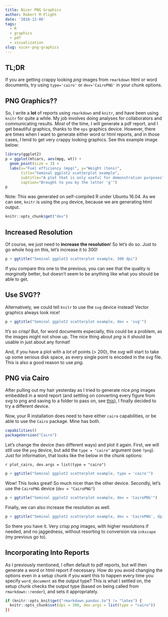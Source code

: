 ```yaml
---
title: Nicer PNG Graphics
author: Robert M Flight
date: '2018-12-06'
tags:
  - R
  - graphics
  - pdf
  - visualization
slug: nicer-png-graphics
---
```


## TL;DR

If you are getting crappy looking *png* images from `rmarkdown` html or word
documents, try using `type='cairo'` or `dev='CairoPNG'` in your chunk options.

## PNG Graphics??

So, I write a **lot** of reports using `rmarkdown` and `knitr`, and have been
using `knitr` for quite a while. My job involves doing analyses for collaborators
and communicating results. *Most* of the time, I will generate a pdf report,
and I get beautiful graphics, thanks to the `eps` graphics device. However,
there are times when I want to generate either word or html reports, and
in those cases, I tend to get very crappy looking graphics. See this example
image below:

```r
library(ggplot2)
p = ggplot(mtcars, aes(mpg, wt)) +
  geom_point(size = 3) +
  labs(x="Fuel efficiency (mpg)", y="Weight (tons)",
       title="Seminal ggplot2 scatterplot example",
       subtitle="A plot that is only useful for demonstration purposes",
       caption="Brought to you by the letter 'g'")
p
```

Note: This was generated on self-compiled R under Ubuntu 16.04. As we can
see, `knitr` is using the `png` device, because we are generating html output.

```r
knitr::opts_chunk$get("dev")
```

## Increased Resolution

Of course, we just need to **increase the resolution**! So let's do so. Just to
go whole hog on this, let's increase it to 300!

```r
p + ggtitle("Seminal ggplot2 scatterplot example, 300 dpi")
```

If you compare this one to the previous, you can see that the quality is
*marginally* better, but doesn't seem to be anything like what you should
be able to get.

## Use SVG??

Alternatively, we could tell `knitr` to use the `svg` device instead! Vector
graphics always look nice!

```r
p + ggtitle("Seminal ggplot2 scatterplot example, dev = 'svg'")
```

It's so crisp! But, for word documents especially, this could be a problem,
as the images might not show up. The nice thing about *png* is it should be
usable in just about any format!

And, if you have a plot with a *lot* of points (> 200), the *svg* will start to
take up some serious disk space, as every single point is encoded in the *svg* file.
This is also a good reason to use *png*.

## PNG via Cairo

After pulling out my hair yesterday as I tried to generate nice *png* images embedded
in a word report (and settling on converting every figure from svg to png and saving
to a folder to pass on, see [this](https://gist.github.com/rmflight/bb61ad1fd8ba6e44f734#make-png-of-high-density-svgs)),
I finally decided to try a different device.

Now, your R installation does need to have either `cairo` capabilities, or be able
to use the `Cairo` package. Mine has both.

```r
capabilities()
packageVersion("Cairo")
```

Let's change the device (two different ways) and plot it again. First, we will
still use the `png` device, but add the `type = "cairo"` argument (see `?png`). Just for information,
that looks like the below in the chunk options:

```
r plot_cairo, dev.args = list(type = "cairo")
```

```r
p + ggtitle("Seminal ggplot2 scatterplot example, type = 'cairo'")
```

Wow! This looks great! So much nicer than the other device. Secondly, let's use
the `CairoPNG` device (`dev = "CairoPNG"`)

```r
p + ggtitle("Seminal ggplot2 scatterplot example, dev = 'CairoPNG'")
```

Finally, we can also increase the resolution as well.

```r
p + ggtitle("Seminal ggplot2 scatterplot example, dev = 'CairoPNG', dpi = 300")
```

So there you have it. Very crisp *png* images, with higher resolutions if needed,
and no jaggedness, without resorting to conversion via `inkscape` (my previous go to).

## Incorporating Into Reports

As I previously mentioned, I often default to pdf reports, but will then generate
a word or html report if necessary. How do you avoid changing the options even
in a setup chunk if you want this to happen every time you specify `word_document`
as the output type? This is what I settled on, the setup chunk checks the output type
(based on being called from `rmarkdown::render`), and sets it appropriately.

```r
if (knitr::opts_knit$get("rmarkdown.pandoc.to") != "latex") {
  knitr::opts_chunk$set(dpi = 300, dev.args = list(type = "cairo"))
})
```

